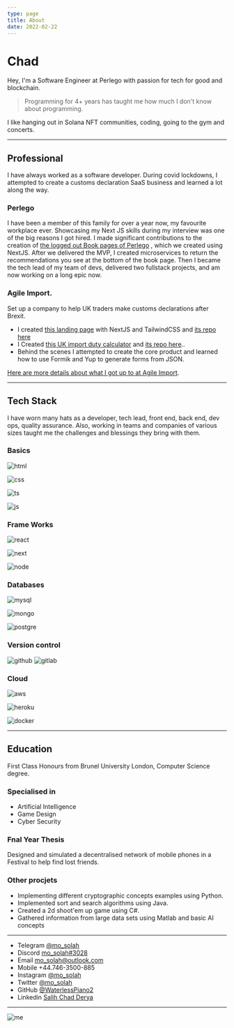 ```yaml
---
type: page
title: About
date: 2022-02-22
---
```



# Chad

Hey, I'm a Software Engineer at Perlego with passion for tech for good and blockchain.

> Programming for 4+ years has taught me how much I don't know about programming.

I like hanging out in Solana NFT communities, coding, going to the gym and concerts.

---

## Professional

I have always worked as a software developer.
During covid lockdowns, I attempted to create a customs declaration SaaS business and learned a lot along the way.

### Perlego

I have been a member of this family for over a year now, my favourite workplace ever.
Showcasing my Next JS skills during my interview was one of the big reasons I got hired.
I made significant contributions to the creation of <a href="https://www.perlego.com/book/3042820/nfts-for-dummies-pdf" target="_blank">the logged out Book pages of Perlego</a> , which we created using NextJS.
After we delivered the MVP, I created microservices to return the recommendations you see at the bottom of the book page.
Then I became the tech lead of my team of devs, delivered two fullstack projects, and am now working on a long epic now.

### Agile Import.

Set up a company to help UK traders make customs declarations after Brexit.

- I created <a href="https://www.agileimport.co.uk/" target="_blank">this landing page</a> with NextJS and TailwindCSS and
  <a href="https://github.com/Agile-Import/marketing" target="_blank">
    its repo here
  </a>
- I Created <a href="http://calcofduty.co.uk" target="_blank">this UK import duty calculator</a> and <a href="https://github.com/WaterlessPiano2/Duty" target="_blank">its repo here</a>..
- Behind the scenes I attempted to create the core product and learned how to use Formik and Yup to generate forms from JSON.

[Here are more details about what I got up to at Agile Import](/posts/agileImport).

---

## Tech Stack

I have worn many hats as a developer, tech lead, front end, back end, dev ops, quality assurance. Also, working in teams and companies of various sizes taught me the challenges and blessings they bring with them.

### Basics

<Image
  src="/images/tech/html.svg"
  alt="html"
  width={75}
  height={75}
  priority
  className="next-image"
/>

<Image
  src="/images/tech/css.svg"
  alt="css"
  width={75}
  height={75}
  priority
  className="next-image"
/>

<Image
  src="/images/tech/ts.svg"
  alt="ts"
  width={75}
  height={75}
  priority
  className="next-image"
/>

<Image
  src="/images/tech/js.svg"
  alt="js"
  width={75}
  height={75}
  priority
  className="next-image"
/>

### Frame Works

<Image
  src="/images/tech/react.svg"
  alt="react"
  width={75}
  height={75}
  priority
  className="next-image"
/>

<Image
  src="/images/tech/next.svg"
  alt="next"
  width={75}
  height={75}
  priority
  className="next-image"
/>

<Image
  src="/images/tech/node.svg"
  alt="node"
  width={75}
  height={75}
  priority
  className="next-image"
/>

### Databases

<Image
  src="/images/tech/mysql.svg"
  alt="mysql"
  width={75}
  height={75}
  priority
  className="next-image"
/>

<Image
  src="/images/tech/mongo.svg"
  alt="mongo"
  width={75}
  height={75}
  priority
  className="next-image"
/>

<Image
  src="/images/tech/pg.svg"
  alt="postgre"
  width={75}
  height={75}
  priority
  className="next-image"
/>

### Version control

<Image
  src="/images/tech/git.svg"
  alt="github"
  width={75}
  height={75}
  priority
  className="next-image"
/>
<Image
  src="/images/tech/lab.svg"
  alt="gitlab"
  width={75}
  height={75}
  priority
  className="next-image"
/>

### Cloud

<Image
  src="/images/tech/aws.svg"
  alt="aws"
  width={75}
  height={75}
  priority
  className="next-image"
/>

<Image
  src="/images/tech/heroku.svg"
  alt="heroku"
  width={75}
  height={75}
  priority
  className="next-image"
/>

<Image
  src="/images/tech/docker.svg"
  alt="docker"
  width={75}
  height={75}
  priority
  className="next-image"
/>

---

## Education

First Class Honours from Brunel University London, Computer Science degree.

### Specialised in

- Artificial Intelligence
- Game Design
- Cyber Security

### Fnal Year Thesis

Designed and simulated a decentralised network of mobile phones in a Festival to help find lost friends.

### Other procjets

- Implementing different cryptographic concepts examples using Python.
- Implemented sort and search algorithms using Java.
- Created a 2d shoot'em up game using C#.
- Gathered information from large data sets using Matlab and basic AI concepts

---

- Telegram [@mo_solah](https://t.me/mo_solah)
- Discord [mo_solah#3028](https://discordapp.com/users/mo_solah#3028)
- Email mo_solah@outlook.com
- Mobile +44.746-3500-885
- Instagram [@mo_solah](https://instagram.com/mo_solah)
- Twitter [@mo_solah](https://twitter.com/mo_solah)
- GitHub [@WaterlessPiano2](https://github.com/WaterlessPiano2)
- Linkedin [Salih Chad Derya](https://www.linkedin.com/in/chadderya/)

---

<Image
  src="/images/me.jpg"
  alt="me"
  width={980}
  height={2016}
  className="next-image"
/>
